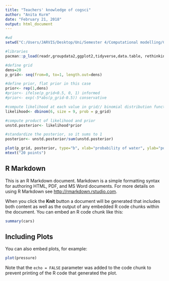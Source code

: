 ```yaml
---
title: "Teachers' knowledge of cogsci"
author: "Anita Kurm"
date: "February 21, 2018"
output: html_document
---
```


```r
#wd
setwd("C:/Users/JARVIS/Desktop/Uni/Semester 4/Computational modelling/CogSci-knowledge")

#libraries
pacman::p_load(readr,groupdata2,ggplot2,tidyverse,data.table, rethinking)

#define grid
dens=20
p_grid<- seq(from=0, to=1, length.out=dens)

#define prior, flat prior in this case
prior<- rep(1,dens)
#prior<- ifelse(p_grid<0.5, 0, 1) informed 
#prior<- exp(-5*abs(p_grid-0.5)) conservative

#compute likelihood at each value in grid// binomial distribution function (how many correct, size = how many trials, what would be the probability of this data) <- gonna get probability for each possible rate of the correct answer
likelihood<- dbinom(6, size = 9, prob = p_grid)

#compute product of likelihood and prior
unstd.posterior<- likelihood*prior

#standardize the posterior, so it sums to 1
posterior<- unstd.posterior/sum(unstd.posterior)

plot(p_grid, posterior, type="b", xlab="probability of water", ylab="posterior probability")
mtext("20 points")

```

## R Markdown

This is an R Markdown document. Markdown is a simple formatting syntax for authoring HTML, PDF, and MS Word documents. For more details on using R Markdown see <http://rmarkdown.rstudio.com>.

When you click the **Knit** button a document will be generated that includes both content as well as the output of any embedded R code chunks within the document. You can embed an R code chunk like this:

```r
summary(cars)
```

## Including Plots

You can also embed plots, for example:

```r
plot(pressure)
```

Note that the `echo = FALSE` parameter was added to the code chunk to prevent printing of the R code that generated the plot.
